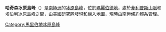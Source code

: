 {{coord|76|17|S|143|27|W|source:GNIS|display=title}}

'''哈奇森冰原島峰'''（{{lang-en|Hutcheson Nunataks}}）是[[南極洲|南極洲]]的[[冰原島峰|冰原島峰]]，位於[[瑪麗伯德地|瑪麗伯德地]]，處於[[菲利普斯山脈|菲利普斯山脈]]和[[埃伯利冰原島峰|埃伯利冰原島峰]]之間，由[[美國|美國]]研究隊發現和繪入地圖，現時由[[南極條約體系|南極條約體系]]管理。

{{DEFAULTSORT:Hutcheson Nunataks}}
[[Category:馬里伯地冰原島峰|Category:馬里伯地冰原島峰]]


{{MarieByrdLand-geo-stub}}